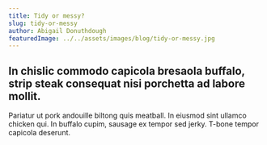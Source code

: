 ```yaml
---
title: Tidy or messy?
slug: tidy-or-messy
author: Abigail Donuthdough
featuredImage: ../../assets/images/blog/tidy-or-messy.jpg
---
```


## In chislic commodo capicola bresaola buffalo, strip steak consequat nisi porchetta ad labore mollit. 
Pariatur ut pork andouille biltong quis meatball. In eiusmod sint ullamco chicken qui. 
In buffalo cupim, sausage ex tempor sed jerky. 
T-bone tempor capicola deserunt.